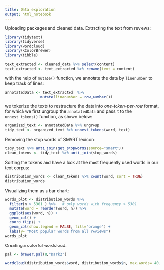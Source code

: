 ```yaml
---
title: Data exploration
output: html_notebook
---
```

Uploading packages and cleaned data. Extracting the text from reviews:

```r
library(tidytext)
library(tidyverse)
library(wordcloud)
library(RColorBrewer)
library(tibble)

text_extracted <- cleaned_data %>% select(content)
text_extracted <- text_extracted %>% rename(text = content) 
```
with the help of `mutate()` function, we annotate the data by `linenumber` to keep track of lines:
```r
annotatedData <- text_extracted  %>%  
                mutate(linenumber = row_number())
```
we tokenize the texts to restructure the data into _one-token-per-row_ format, for which we first ungroup the `annotatedData` and pass it to the `unnest_tokens()` function, as shown below:
```r
organized_text <- annotatedData %>% ungroup
tidy_text <- organized_text %>% unnest_tokens(word, text)
```
Removing the stop words of SMART lexicon: 
```r
tidy_text %>% anti_join(get_stopwords(source="smart"))
clean_tokens <- tidy_text %>% anti_join(stop_words)
```
Sorting the tokens and have a look at the most frequently used words in our text corpus:
```r
distribution_words <- clean_tokens %>% count(word, sort = TRUE)
distribution_words
```
Visualizing them as a bar chart:
```r
words_plot <- distribution_words %>%
  filter(n > 5301 ) %>%   # only words with frequency > 5301
  mutate(word = reorder(word, n)) %>%
  ggplot(aes(word, n)) +
  geom_col() +
  coord_flip() +
  geom_col(show.legend = FALSE, fill="orange") +
  labs(y= "Most popular words from all reviews")
words_plot
```
Creating a colorful wordcloud:
```r
pal <- brewer.pal(8,"Dark2")

wordcloud(distribution_words$word, distribution_words$n, max.words= 40, random.order = FALSE, colors=pal)
```